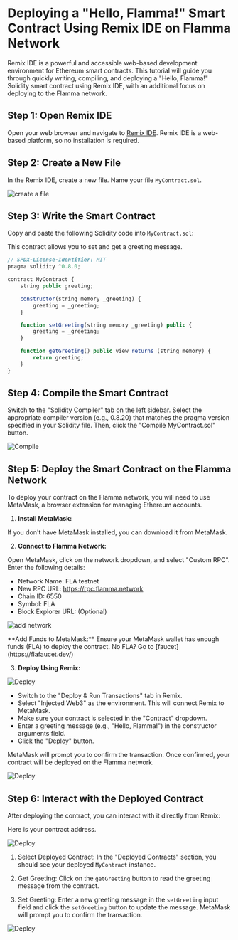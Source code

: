 
# Deploying a "Hello, Flamma!" Smart Contract Using Remix IDE on Flamma Network

Remix IDE is a powerful and accessible web-based development environment for Ethereum smart contracts. This tutorial will guide you through quickly writing, compiling, and deploying a "Hello, Flamma!" Solidity smart contract using Remix IDE, with an additional focus on deploying to the Flamma network.

## Step 1: Open Remix IDE

Open your web browser and navigate to [Remix IDE](https://remix.ethereum.org/). Remix IDE is a web-based platform, so no installation is required.

## Step 2: Create a New File

In the Remix IDE, create a new file. Name your file `MyContract.sol`.

![create a file](/images/remix_1.png)

## Step 3: Write the Smart Contract

Copy and paste the following Solidity code into `MyContract.sol`:

This contract allows you to set and get a greeting message.

``` js copy
// SPDX-License-Identifier: MIT
pragma solidity ^0.8.0;

contract MyContract {
    string public greeting;

    constructor(string memory _greeting) {
        greeting = _greeting;
    }

    function setGreeting(string memory _greeting) public {
        greeting = _greeting;
    }

    function getGreeting() public view returns (string memory) {
        return greeting;
    }
}
```

## Step 4: Compile the Smart Contract

Switch to the "Solidity Compiler" tab on the left sidebar. Select the appropriate compiler version (e.g., 0.8.20) that matches the pragma version specified in your Solidity file. Then, click the "Compile MyContract.sol" button.

![Compile](/images/remix_2.png)

## Step 5: Deploy the Smart Contract on the Flamma Network

To deploy your contract on the Flamma network, you will need to use MetaMask, a browser extension for managing Ethereum accounts.

1. **Install MetaMask:** 

If you don't have MetaMask installed, you can download it from MetaMask.

2. **Connect to Flamma Network:** 

Open MetaMask, click on the network dropdown, and select "Custom RPC". Enter the following details:

- Network Name: FLA testnet
- New RPC URL: https://rpc.flamma.network
- Chain ID: 6550
- Symbol: FLA
- Block Explorer URL: (Optional)

![add network](/images/remix_3.png)
 
<Callout emoji="👾">
  **Add Funds to MetaMask:** Ensure your MetaMask wallet has enough funds (FLA) to deploy the contract. No FLA? Go to [faucet](https://flafaucet.dev/)
</Callout>



3. **Deploy Using Remix:** 

![Deploy](/images/remix_4.png)

- Switch to the "Deploy & Run Transactions" tab in Remix.
- Select "Injected Web3" as the environment. This will connect Remix to MetaMask.
- Make sure your contract is selected in the "Contract" dropdown.
- Enter a greeting message (e.g., "Hello, Flamma!") in the constructor arguments field.
- Click the "Deploy" button.

MetaMask will prompt you to confirm the transaction. Once confirmed, your contract will be deployed on the Flamma network.

![Deploy](/images/remix_5.png)

## Step 6: Interact with the Deployed Contract

After deploying the contract, you can interact with it directly from Remix:

Here is your contract address.

![Deploy](/images/remix_6.png)

1. Select Deployed Contract: In the "Deployed Contracts" section, you should see your deployed `MyContract` instance.

2. Get Greeting: Click on the `getGreeting` button to read the greeting message from the contract.

3. Set Greeting: Enter a new greeting message in the `setGreeting` input field and click the `setGreeting` button to update the message. MetaMask will prompt you to confirm the transaction.

![Deploy](/images/remix_7.png)





